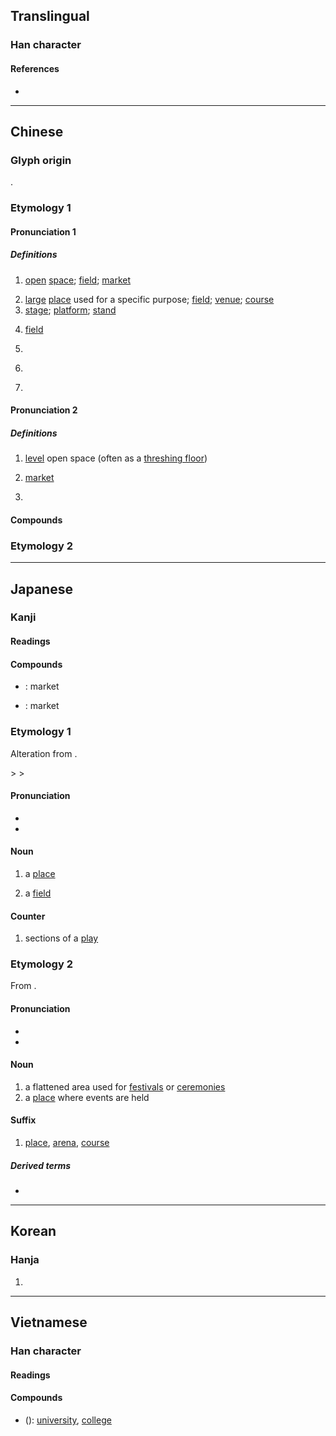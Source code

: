 {{also|场}}
{{character info/new}}
==Translingual==

===Han character===
{{Han char|rn=32|rad=土|as=09|sn=12|four=46127|canj=GAMH|ids=⿰土昜}}

====References====
* {{Han ref|kx=0234.080|dkj=05278|dj=0472.020|hdz=10462.090|uh=5834}}

----

==Chinese==

===Glyph origin===
{{Han etym}}
{{Han compound|土|昜|c1=s|c2=p|t1=earth|ls=psc}}.

===Etymology 1===
{{zh-forms|s=场|alt=㘯,塲}}

====Pronunciation 1====
{{zh-pron
|m=場
|c=coeng4
|c-t=ciang3
|h=pfs=chhòng
|md=diòng
|mn=xm,qz,tp,kh,lk,sx,yl,km,mg,hc,tc:tiûⁿ/zz,tn:tiôⁿ/xm,qz:tiông/zz:tiâng/zz,tw:chhiâng
|mn_note=tiûⁿ/tiôⁿ - vernacular; tiông/tiâng/chhiâng - literary
|mn-t=dion5/diên5/ciang5
|mn-t_note=dion5/diên5 - vernacular (diên5 - Chaozhou); ciang5 - literary
|w=3zan
|mc=y
|oc=y
|cat=n,cls
}}

=====Definitions=====
{{zh-hanzi}}

# [[open]] [[space]]; [[field]]; [[market]]
#: {{zh-x|農貿.市場|farmer's market}}
#: {{zh-x|戰場|battlefield}}
# [[large]] [[place]] used for a specific purpose; [[field]]; [[venue]]; [[course]]
# [[stage]]; [[platform]]; [[stand]]
# {{lb|zh|physics}} [[field]] {{gloss|region affected by a particular force}}
#: {{zh-x|磁場|magnetic field}}
# {{zh-classifier|[[scene]]s (of a play)}}
# {{zh-classifier|[[sporting]] or [[recreational]] [[activities]]|cat=y}}
#: {{zh-x|打 一 場 輸 一 場|play a '''round''' and lose a '''round'''|C}}
# {{zh-classifier|[[exam]]s}}

====Pronunciation 2====
{{zh-pron
|m=cháng,chǎng,1nb=standard in Mainland,1nc=variant in Taiwan,2nb=standard in Taiwan
|c=coeng4
|c-t=ciang3
|h=pfs=chhòng
|md=diòng
|mn=xm,qz,tp,kh,lk,sx,yl,km,mg,hc,tc:tiûⁿ/zz,tn:tiôⁿ/xm,qz:tiông/zz:tiâng
|mn_note=tiûⁿ/tiôⁿ - vernacular; tiông/tiâng - literary
|mn-t=dion5/diên5/ciang5
|mn-t_note=dion5/diên5 - vernacular (diên5 - Chaozhou); ciang5 - literary
|w=3zan
|mc=y
|oc=y
|cat=n,cls
}}

=====Definitions=====
{{zh-hanzi}}

# [[level]] open space (often as a [[threshing floor]])
# {{lb|zh|dialectal|colloquial}} [[market]]
# {{zh-classifier|[[event]]s and [[happening]]s|t=[[spell]]; [[bout]]}}

====Compounds====
{{zh-der|力場:force field|立場:position, perspective|機場:airport|一場春夢|一場空|三場|上場|上場白|上場門兒|下場|下場白|下場門|下場頭|中場|中華商場|串場|亭場|亮場子|人肉市場|佛場|作場|候場|做出場|做排場|做道場|停車場|充場面|充排場|入場|入場券|內道場|公共場所|公共浴場|公開場合|公開市場|共同市場|冷場|出場|刑場|到場|劇場|劫法場|勞改場|包場|化人場|十里洋場|南門市場|占場兒|參場|合作農場|吊場|名利場|名場|商場|單一市場|國家闈場|國際機場|圍場|圓場|圓形劇場|在場|坪場|垃圾場|場內|場合|場圃|場地|場外交易|場子|場屋|場師|場戶|場所|場景|場期|場次|場租|場記|場院|場面|場面闊綽|墳場|壇場|壟斷市場|外匯市場|外場|外場人|多頭市場|夜場|夜市場|大哭一場|大場面|大排場|大陸市場|太空劇場|好收場|娛樂場所|官場|官場如戲|定場白|定場詩|實驗劇場|封鎖現場|小劇場|小場面|就業市場|屠場|屠宰場|工場|工場動員|市場|市場區隔|市場深化|市場調查|幫個場子|店頭市場|廣場|弔場|怯場|情場|戰場|戲場|打圓場|打場|打稻場|打靶場|打麥場|批發市場|把場|拆放市場|拉場|拉場子|捐軀疆場|捧場|排場|採石場|掩埋場|揚場|撐場面|撿場|擅場|操場|攘場|攤場|收場|教場|散場|文場|文武場|日場|早場|春夢一場|晒穀場|晒衣場|晚場|暗場|書場|會場|林場|果菜市場|校場|棒球場|檢場|檢閱場|歌舞場|武場|民用機場|水陸道場|沒散場|沙場|法場|法場換子|泡麵市場|洋場|洲場|派上用場|浴場|海水浴場|海洋牧場|清場|溜冰場|漁場|火場|煙月場|片場|牛肉場|牧場|犯罪現場|獨擅勝場|獵場|現場|現場節目|現貨市場|球場|用場|田徑場|當場|當場出彩|當場出醜|當場獻醜|當場隻手|疆場|登場|登場口|登陸場|盡場兒|監場|矮人看場|矮人觀場|矮子觀場|砂石場|磁場|礦場|禾場|秀場|秋場|科場|稻場|競技場|笑場|第一現場|節目現場|籃球場|粉墨登場|紅包場|紅場|紅色廣場|終場|網路商場|繃場面|繞場|羅馬廣場|美滿收場|考場|聲色場所|股票市場|臨場|臨場感|自由市場|自選市場|臭排場|舉場|舞場|草場|菜場|菜市場|落場|虛驚一場|行刑場|袍笏登場|言論廣場|試場|調度場|調車場|證券市場|議場|貨幣市場|買賣場|資本市場|賣務場|賣場|賭博場|賭場|走過場|超級市場|趕場|趕場子|足球場|跑圓場|跑狗場|跑馬場|跳蚤市場|踏場|躉售市場|車場|軍用機場|較場|農場|退場|逢場作戲|逢場作樂|進場|遊戲場|遊樂場|運動場|過場|道場|遮場面|選佛場|選場|野場子|金融市場|釣蝦場|開場|開場抽頭|開場白|闈場|闖場子|零售市場|電場|電磁場|露天劇場|靶場|鞠場|頭場|風化場所|風月場|風月場所|飛機場|飲場|養殖場|馬場|體育場|高球場|鬧場|鹽場|鹿場|原種場|鑼場|斯家場|劉家場|府場|戴家場|龔場|陶場|鄭場|胡場|彭場|陳場}}

===Etymology 2===
{{zh-see|塲|v}}

{{zh-cat|Beginning}}

----

==Japanese==

===Kanji===
{{ja-kanji|grade=2|rs=土09}}

====Readings====
{{ja-readings
|goon=じょう<ぢやう
|kanon=ちょう<ちやう
|kun=ば-
}}

====Compounds====
* {{ja-r|市%場|い%ちば}}: market
* {{ja-r|市%場|し%じょう}}: market

===Etymology 1===
Alteration from {{etyl|ojp|ja|sort=は'}} {{m|ja|庭|tr={{upright|{{IPAchar|/*nipa/}}}}||garden, yard}}.

{{IPAchar|/*nipa/}} > {{IPAchar|/*niba/}} > {{IPAchar|/ba/}}

====Pronunciation====
* {{l|ja|sc=Latn|訓読み|Kun'yomi}}
* {{IPA|lang=ja|[ba̠]}}

====Noun====
{{ja-noun|ば}}

# a [[place]]
# {{lb|ja|sort=は'|physics}} a [[field]]

====Counter====
{{ja-pos|ば|counter}}

# sections of a [[play]]

===Etymology 2===
From {{etyl|ltc|ja|sort=しょう'}}.

====Pronunciation====
* {{l|ja|sc=Latn|音読み|On'yomi}}
* {{IPA|lang=ja|[d͡ʑʲo̞ː]}}

====Noun====
{{ja-noun|じょう|hhira=ぢやう}}

# a flattened area used for [[festival]]s or [[ceremony|ceremonies]]
# a [[place]] where events are held

====Suffix====
{{ja-pos|じょう|suffix|hhira=ぢやう}}

# [[place]], [[arena]], [[course]]

=====Derived terms=====
{{der-top}}
* {{ja-r|工場|こうじょう|[[factory]]}}
{{der-bottom}}

----

==Korean==

===Hanja===
{{ko-hanja|hangeul=[[장]]|mr=chang}}

# {{defn|lang=ko|sort=土09}}

----

==Vietnamese==

===Han character===
{{vi-hantu|[[trường]], [[tràng]], [[nhân]]|rs=土09}}

====Readings====
{{vi-readings|hanviet=trường, tràng|rs=土09}}

====Compounds====
* {{l|vi|場大學}} ({{l|vi|trường đại học}}): [[university]], [[college]]